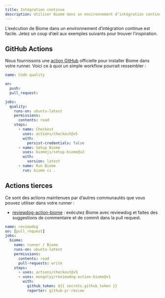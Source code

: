 ```yaml
---
title: Intégration continue
description: Utiliser Biome dans un environnement d’intégration continue
---
```


L’exécution de Biome dans un environnement d’intégration continue est facile. Jetez un coup d’œil aux exemples suivants pour trouver l’inspiration.

## GitHub Actions

Nous fournissons une [action GitHub](https://github.com/marketplace/actions/setup-biome) officielle pour installer Biome dans votre runner.
Voici ce à quoi un simple workflow pourrait ressembler&nbsp;:

```yaml title="pull_request.yml"
name: Code quality

on:
  push:
  pull_request:

jobs:
  quality:
    runs-on: ubuntu-latest
    permissions:
      contents: read
    steps:
      - name: Checkout
        uses: actions/checkout@v5
        with:
          persist-credentials: false
      - name: Setup Biome
        uses: biomejs/setup-biome@v2
        with:
          version: latest
      - name: Run Biome
        run: biome ci .
```

## Actions tierces

Ce sont des actions maintenues par d’autres communautés que vous pouvez utiliser dans votre runner&nbsp;:

- [reviewdog-action-biome](https://github.com/marketplace/actions/run-biome-with-reviewdog)&nbsp;: exécutez Biome avec reviewdog et faites des suggestions de commentaire et de commit dans la pull request.

```yaml title="pull_request.yml"
name: reviewdog
on: [pull_request]
jobs:
  biome:
    name: runner / Biome
    runs-on: ubuntu-latest
    permissions:
      contents: read
      pull-requests: write
    steps:
      - uses: actions/checkout@v5
      - uses: mongolyy/reviewdog-action-biome@v1
        with:
          github_token: ${{ secrets.github_token }}
          reporter: github-pr-review
```
